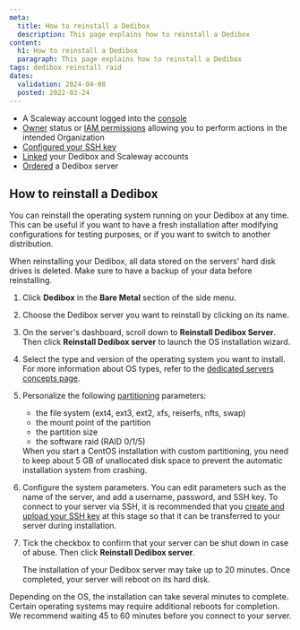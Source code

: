 ```yaml
---
meta:
  title: How to reinstall a Dedibox
  description: This page explains how to reinstall a Dedibox
content:
  h1: How to reinstall a Dedibox
  paragraph: This page explains how to reinstall a Dedibox
tags: dedibox reinstall raid
dates:
  validation: 2024-04-08
  posted: 2022-03-24
---
```


<Macro id="dedibox-scaleway-migration" />

<Macro id="requirements" />

- A Scaleway account logged into the [console](https://console.scaleway.com/)
- [Owner](/identity-and-access-management/iam/concepts/#owner) status or [IAM permissions](/identity-and-access-management/iam/concepts/#permission) allowing you to perform actions in the intended Organization
- [Configured your SSH key](/identity-and-access-management/organizations-and-projects/how-to/create-ssh-key/)
- [Linked](/bare-metal/dedibox/how-to/link-dedibox-account/) your Dedibox and Scaleway accounts
- [Ordered](/bare-metal/dedibox/how-to/order-dedibox/) a Dedibox server

## How to reinstall a Dedibox

You can reinstall the operating system running on your Dedibox at any time. This can be useful if you want to have a fresh installation after modifying configurations for testing purposes, or if you want to switch to another distribution.

<Message type="important">
  When reinstalling your Dedibox, all data stored on the servers' hard disk drives is deleted. Make sure to have a backup of your data before reinstalling.
</Message>

1. Click **Dedibox** in the **Bare Metal** section of the side menu.
2. Choose the Dedibox server you want to reinstall by clicking on its name.
3. On the server's dashboard, scroll down to **Reinstall Dedibox Server**. Then click **Reinstall Dedibox server** to launch the OS installation wizard.
4. Select the type and version of the operating system you want to install.
    <Message type="tip">
      For more information about OS types, refer to the [dedicated servers concepts page](/bare-metal/dedibox/concepts/#os-type).
    </Message>
5. Personalize the following [partitioning](/bare-metal/dedibox/concepts/#partitioning) parameters:
    - the file system (ext4, ext3, ext2, xfs, reiserfs, nfts, swap)
    - the mount point of the partition
    - the partition size
    - the software raid (RAID 0/1/5)

    <Message type="note">
      When you start a CentOS installation with custom partitioning, you need to keep about 5 GB of unallocated disk space to prevent the automatic installation system from crashing.
    </Message>
6. Configure the system parameters. You can edit parameters such as the name of the server, and add a username, password, and SSH key.
    <Message type="note">
      To connect to your server via SSH, it is recommended that you [create and upload your SSH key](/dedibox-console/account/how-to/upload-an-ssh-key/) at this stage so that it can be transferred to your server during installation.
    </Message>
7. Tick the checkbox to confirm that your server can be shut down in case of abuse. Then click **Reinstall Dedibox server**.

    The installation of your Dedibox server may take up to 20 minutes. Once completed, your server will reboot on its hard disk.

<Message type="note">
  Depending on the OS, the installation can take several minutes to complete. Certain operating systems may require additional reboots for completion. We recommend waiting 45 to 60 minutes before you connect to your server.
</Message>



